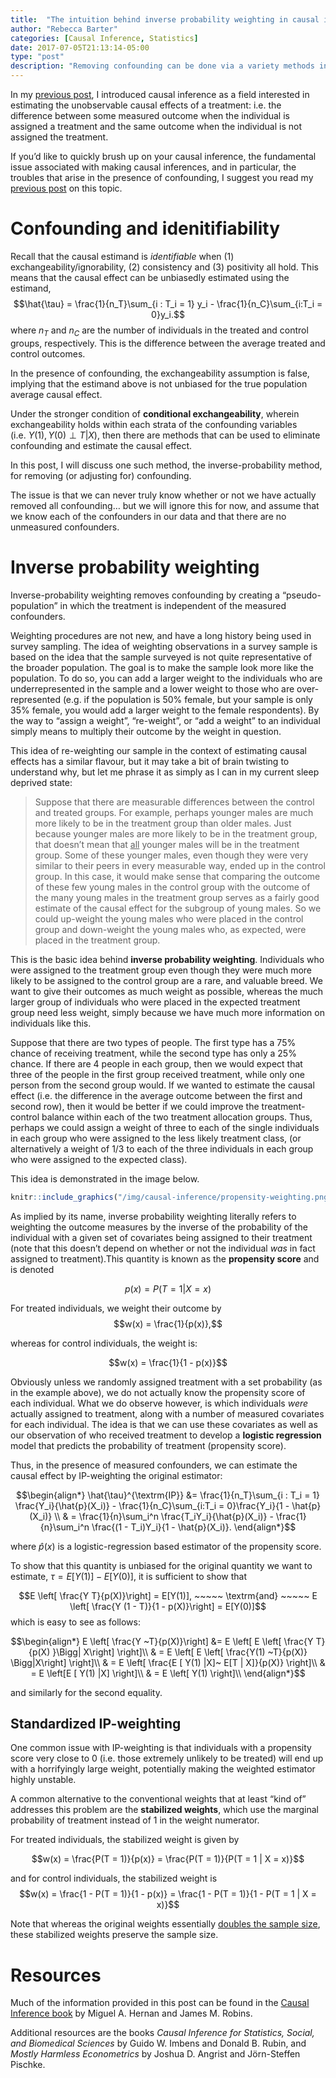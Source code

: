 ```yaml
---
title:  "The intuition behind inverse probability weighting in causal inference"
author: "Rebecca Barter"
categories: [Causal Inference, Statistics]
date: 2017-07-05T21:13:14-05:00
type: "post" 
description: "Removing confounding can be done via a variety methods including IP-weighting. This post provides a summary of the intuition behind IP-weighting." 
---
```


In my [previous post](../2017-07-05-confounding/index.html), I introduced causal inference as a field interested in estimating the unobservable causal effects of a treatment: i.e. the difference between some measured outcome when the individual is assigned a treatment and the same outcome when the individual is not assigned the treatment.



If you'd like to quickly brush up on your causal inference, the fundamental issue associated with making causal inferences, and in particular, the troubles that arise in the presence of confounding, I suggest you read my [previous post](../2017-07-05-confounding/index.html) on this topic.

# Confounding and idenitifiability

Recall that the causal estimand is *identifiable* when (1) exchangeability/ignorability, (2) consistency and (3) positivity all hold. This means that the causal effect can be unbiasedly estimated using the estimand,
$$\hat{\tau} = \frac{1}{n_T}\sum_{i : T_i = 1} y_i - \frac{1}{n_C}\sum_{i:T_i = 0}y_i.$$ 
where $n_T$ and $n_C$ are the number of individuals in the treated and control groups, respectively. This is the difference between the average treated and control outcomes.



In the presence of confounding, the exchangeability assumption is false, implying that the estimand above is not unbiased for the true population average causal effect.

Under the stronger condition of **conditional exchangeability**, wherein exchangeability holds within each strata of the confounding variables (i.e. $Y(1), Y(0) \perp T | X$), then there are methods that can be used to eliminate confounding and estimate the causal effect.


In this post, I will discuss one such method, the inverse-probability method, for removing (or adjusting for) confounding.

The issue is that we can never truly know whether or not we have actually removed all confounding... but we will ignore this for now, and assume that we know each of the confounders in our data and that there are no unmeasured confounders.




# Inverse probability weighting

Inverse-probability weighting removes confounding by creating a "pseudo-population" in which the treatment is independent of the measured confounders.


Weighting procedures are not new, and have a long history being used in survey sampling. The idea of weighting observations in a survey sample is based on the idea that the sample surveyed is not quite representative of the broader population. The goal is to make the sample look more like the population. To do so, you can add a larger weight to the individuals who are underrepresented in the sample and a lower weight to those who are over-represented (e.g. if the population is 50% female, but your sample is only 35% female, you would add a larger weight to the female respondents). By the way to "assign a weight", "re-weight", or "add a weight" to an individual simply means to multiply their outcome by the weight in question.

This idea of re-weighting our sample in the context of estimating causal effects has a similar flavour, but it may take a bit of brain twisting to understand why, but let me phrase it as simply as I can in my current sleep deprived state:

> Suppose that there are measurable differences between the control and treated groups. For example, perhaps younger males are much more likely to be in the treatment group than older males. Just because younger males are more likely to be in the treatment group, that doesn't mean that <u>all</u> younger males will be in the treatment group. Some of these younger males, even though they were very similar to their peers in every measurable way, ended up in the control group. In this case, it would make sense that comparing the outcome of these few young males in the control group with the outcome of the many young males in the treatment group serves as a fairly good estimate of the causal effect for the subgroup of young males. So we could up-weight the young males who were placed in the control group and down-weight the young males who, as expected, were placed in the treatment group.



This is the basic idea behind **inverse probability weighting**. Individuals who were assigned to the treatment group even though they were much more likely to be assigned to the control group are a rare, and valuable breed. We want to give their outcomes as much weight as possible, whereas the much larger group of individuals who were placed in the expected treatment group need less weight, simply because we have much more information on individuals like this.


Suppose that there are two types of people. The first type has a 75% chance of receiving treatment, while the second type has only a 25% chance. If there are 4 people in each group, then we would expect that three of the people in the first group received treatment, while only one person from the second group would. If we wanted to estimate the causal effect (i.e. the difference in the average outcome between the first and second row), then it would be better if we could improve the treatment-control balance within each of the two treatment allocation groups. Thus, perhaps we could assign a weight of three to each of the single individuals in each group who were assigned to the less likely treatment class, (or alternatively a weight of 1/3 to each of the three individuals in each group who were assigned to the expected class).

This idea is demonstrated in the image below.

```r
knitr::include_graphics("/img/causal-inference/propensity-weighting.png")
```




As implied by its name, inverse probability weighting literally refers to weighting the outcome measures by the inverse of the probability of the individual with a given set of covariates being assigned to their treatment (note that this doesn't depend on whether or not the individual *was* in fact assigned to treatment).This quantity is known as the **propensity score** and is denoted

$$p(x) = P(T = 1 | X = x)$$

For treated individuals, we weight their outcome by
$$w(x) = \frac{1}{p(x)},$$

whereas for control individuals, the weight is:

$$w(x) = \frac{1}{1 - p(x)}$$




Obviously unless we randomly assigned treatment with a set probability (as in the example above), we do not actually know the propensity score of each individual. What we do observe however, is which individuals *were* actually assigned to treatment, along with a number of measured covariates for each individual. The idea is that we can use these covariates as well as our observation of who received treatment to develop a **logistic regression** model that predicts the probability of treatment (propensity score).


Thus, in the presence of measured confounders, we can estimate the causal effect by IP-weighting the original estimator:

$$\begin{align*}
\hat{\tau}^{\textrm{IP}} &= \frac{1}{n_T}\sum_{i : T_i = 1} \frac{Y_i}{\hat{p}(X_i)} - \frac{1}{n_C}\sum_{i:T_i = 0}\frac{Y_i}{1 - \hat{p}(X_i)} \\
& = \frac{1}{n}\sum_i^n \frac{T_iY_i}{\hat{p}(X_i)} -  \frac{1}{n}\sum_i^n \frac{(1 - T_i)Y_i}{1 - \hat{p}(X_i)}.
\end{align*}$$ 

where $\hat{p}(x)$ is a logistic-regression based estimator of the propensity score.

To show that this quantity is unbiased for the original quantity we want to estimate, $\tau = E[Y(1)] - E[Y(0)]$, it is sufficient to show that

$$E \left[ \frac{Y T}{p(X)}\right] = E[Y(1)], ~~~~~ \textrm{and} ~~~~~ E \left[ \frac{Y (1 - T)}{1 - p(X)}\right] = E[Y(0)]$$
which is easy to see as follows:

$$\begin{align*}
E \left[ \frac{Y ~T}{p(X)}\right] &= E \left[ E \left[ \frac{Y T}{p(X) }\Bigg| X\right] \right]\\
& = E \left[ E \left[ \frac{Y(1) ~T}{p(X)} \Bigg|X\right] \right]\\
& = E \left[ \frac{E [ Y(1) |X]~ E[T | X]}{p(X)} \right]\\
& = E \left[E [ Y(1) |X] \right]\\
& = E \left[ Y(1) \right]\\
\end{align*}$$ 

and similarly for the second equality.



## Standardized IP-weighting


One common issue with IP-weighting is that individuals with a propensity score very close to 0 (i.e. those extremely unlikely to be treated) will end up with a horrifyingly large weight, potentially making the weighted estimator highly unstable.

A common alternative to the conventional weights that at least "kind of" addresses this problem are the **stabilized weights**, which use the marginal probability of treatment instead of $1$ in the weight numerator.

For treated individuals, the stabilized weight is given by

$$w(x) = \frac{P(T = 1)}{p(x)} = \frac{P(T = 1)}{P(T = 1 | X = x)}$$

and for control individuals, the stabilized weight is 
$$w(x) = \frac{1 - P(T = 1)}{1 - p(x)} = \frac{1 - P(T = 1)}{1 - P(T = 1 | X = x)}$$

Note that whereas the original weights essentially [doubles the sample size](https://www.ncbi.nlm.nih.gov/pmc/articles/PMC4351790/), these stabilized weights preserve the sample size.

# Resources

Much of the information provided in this post can be found in the [Causal Inference book](https://www.hsph.harvard.edu/miguel-hernan/causal-inference-book/) by Miguel A. Hernan and James M. Robins.

Additional resources are the books *Causal Inference for Statistics, Social, and Biomedical Sciences* by Guido W. Imbens and Donald B. Rubin, and *Mostly Harmless Econometrics* by Joshua D. Angrist and J&ouml;rn-Steffen Pischke.






